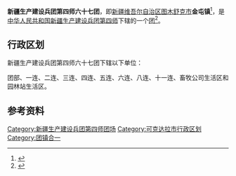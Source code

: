{{中国乡级行政区
|行政区全称           = 新疆生产建设兵团第四师六十七团<br>金屯镇
|上级行政区           = [[新疆生产建设兵团第四师|新疆生产建设兵团第四师]]<br>[[新疆维吾尔自治区|新疆维吾尔自治区]][[可克达拉市|可克达拉市]]
|行政区类别           = [[团_(军队)|团]]
}}

'''新疆生产建设兵团第四师六十七团'''，即[[新疆维吾尔自治区|新疆维吾尔自治区]][[图木舒克市|图木舒克市]]'''金屯镇'''<ref>{{cite news|author1=第四师可克达拉市电视台|author2=第三师图木舒克市电视台|title=兵团新添3个建制镇|url=http://www.btzx.com.cn/web/2021/1/13/VIDE1610506214725362.html|publisher=[[兵团卫视|兵团卫视]]|date=2021-01-13|access-date=2021-08-17|archive-date=2021-08-17|archive-url=https://web.archive.org/web/20210817041807/http://www.btzx.com.cn/web/2021/1/13/VIDE1610506214725362.html|dead-url=no}}</ref>，是[[中华人民共和国|中华人民共和国]][[新疆生产建设兵团|新疆生产建设兵团]][[新疆生产建设兵团第四师|第四师]]下辖的一个[[团_(军队)|团]]<ref>{{Cite journal|title=新疆生产建设兵团分布图|author=新疆生产建设兵团年鉴编辑委员会|journal=兵团年鉴|publisher=新疆生产建设兵团年鉴社|doi=10.42437/y.cnki.yxjsc.2021.000007|year=2020|location=乌鲁木齐|page=7-8|issn=1671-3338}}</ref>。

== 行政区划 ==
新疆生产建设兵团第四师六十七团下辖以下单位：

团部、一连、二连、三连、四连、五连、六连、八连、十一连、畜牧公司生活区和园林站生活区。

== 参考资料 ==
{{reflist}}

{{新疆行政区划小作品}}
{{可克达拉市行政区划}}
{{新疆生产建设兵团第四师}}
{{DEFAULTSORT:67}}
[[Category:新疆生产建设兵团第四师团场|Category:新疆生产建设兵团第四师团场]]
[[Category:可克达拉市行政区划|Category:可克达拉市行政区划]]
[[Category:团镇合一|Category:团镇合一]]